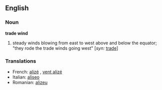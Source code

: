 ==English==

===Noun===
'''trade wind'''
# steady winds blowing from east to west above and below the equator; "they rode the trade winds going west" [''syn:'' [[trade]]]

===Translations===
*French: [[alizé]] {{m}}, [[vent alizé]] {{m}}
*Italian: [[aliseo]] {{m}}
*Romanian: [[alizeu]] {{n}}